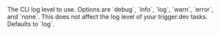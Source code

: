 <ParamField body="Log level" type="--log-level | -l">
  The CLI log level to use. Options are `debug`, `info`, `log`, `warn`, `error`, and `none`. This does not affect the log level of your trigger.dev tasks. Defaults to `log`.
</ParamField>